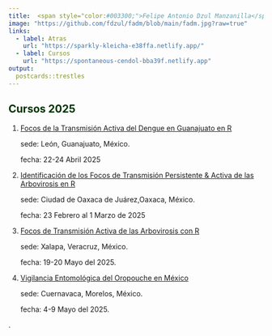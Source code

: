 ```yaml
---
title:  <span style="color:#003300;">Felipe Antonio Dzul Manzanilla</span>
image: "https://github.com/fdzul/fadm/blob/main/fadm.jpg?raw=true"
links:
  - label: Atras
    url: "https://sparkly-kleicha-e38ffa.netlify.app/"
  - label: Cursos
    url: "https://spontaneous-cendol-bba39f.netlify.app"
output:
  postcards::trestles
---
```

 

##  **<span style="color:#003300;">Cursos 2025</span>**

<span style="color:#660033;">

1. [Focos de la Transmisión Activa del Dengue en Guanajuato en R](https://fdzul.github.io/active_transmission_dengue_2025_guanajuato/temario.html)

   sede: León, Guanajuato, México.
   
   fecha: 22-24 Abril 2025

2. [Identificación de los Focos de Transmisión Persistente & Activa de las Arbovirosis en R](https://fdzul.github.io/epidemiological_scenarios_dengue_R_2025/)

   sede: Ciudad de Oaxaca de Juárez,Oaxaca, México.
   
   fecha: 23 Febrero al 1 Marzo de 2025

3. [Focos de Transmisión Activa de las Arbovirosis con R](https://sites.google.com/view/foroestadisticauv/página-principal)

   sede: Xalapa, Veracruz, México.
   
   fecha: 19-20 Mayo del 2025.


4. [Vigilancia Entomológica del Oropouche en México](https://fdzul.github.io/entomological_surveillance_oropouche_mexico/)

   sede: Cuernavaca, Morelos, México.
   
   fecha: 4-9 Mayo del 2025.


</span>.

